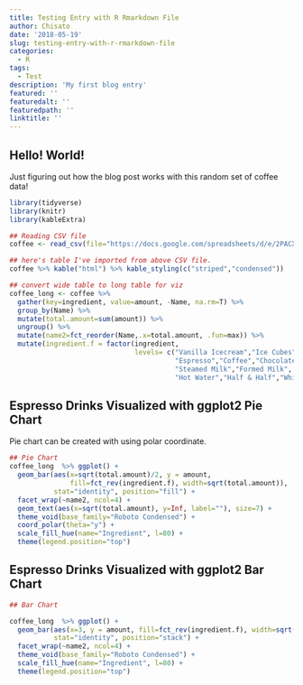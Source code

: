 ```yaml
---
title: Testing Entry with R Rmarkdown File
author: Chisato
date: '2018-05-19'
slug: testing-entry-with-r-rmarkdown-file
categories:
  - R
tags:
  - Test
description: 'My first blog entry'
featured: ''
featuredalt: ''
featuredpath: ''
linktitle: ''
---
```


## Hello! World!  

Just figuring out how the blog post works with this random set of coffee data!

```r
library(tidyverse)
library(knitr)
library(kableExtra)

## Reading CSV file
coffee <- read_csv(file="https://docs.google.com/spreadsheets/d/e/2PACX-1vQ2jdE2tPU_gO0jpCmYdvC43aLQUmvv3oipnjKZ1tE8LZopE2eM5JhkJTRV66r6Sox2omTd34rAMrBT/pub?gid=0&single=true&output=csv")

## here's table I've imported from above CSV file.
coffee %>% kable("html") %>% kable_styling(c("striped","condensed"))

## convert wide table to long table for viz
coffee_long <- coffee %>% 
  gather(key=ingredient, value=amount, -Name, na.rm=T) %>%
  group_by(Name) %>% 
  mutate(total.amount=sum(amount)) %>%
  ungroup() %>% 
  mutate(name2=fct_reorder(Name,.x=total.amount, .fun=max)) %>%
  mutate(ingredient.f = factor(ingredient, 
                               levels= c("Vanilla Icecream","Ice Cubes",
                                         "Espresso","Coffee","Chocolate",
                                         "Steamed Milk","Formed Milk",
                                         "Hot Water","Half & Half","Whip Cream")))

```


## Espresso Drinks Visualized with ggplot2 Pie Chart

Pie chart can be created with using polar coordinate. 

```r

## Pie Chart
coffee_long  %>% ggplot() +
  geom_bar(aes(x=sqrt(total.amount)/2, y = amount, 
               fill=fct_rev(ingredient.f), width=sqrt(total.amount)), 
           stat="identity", position="fill") + 
  facet_wrap(~name2, ncol=4) +
  geom_text(aes(x=sqrt(total.amount), y=Inf, label=""), size=7) +
  theme_void(base_family="Roboto Condensed") +
  coord_polar(theta="y") +
  scale_fill_hue(name="Ingredient", l=80) +
  theme(legend.position="top")


```


## Espresso Drinks Visualized with ggplot2 Bar Chart

```r

## Bar Chart

coffee_long  %>% ggplot() +
  geom_bar(aes(x=3, y = amount, fill=fct_rev(ingredient.f), width=sqrt(total.amount)/2),
           stat="identity", position="stack") + 
  facet_wrap(~name2, ncol=4) +
  theme_void(base_family="Roboto Condensed") +
  scale_fill_hue(name="Ingredient", l=80) +
  theme(legend.position="top")


```





